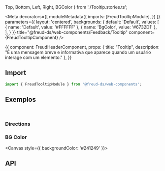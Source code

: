   Top,
  Bottom,
  Left,
  Right,
  BGColor
} from './Tooltip.stories.ts';

<Meta
  decorators={[
    moduleMetadata({
      imports: [FreudTooltipModule],
    })
  ]}
  parameters={{
    layout: 'centered',
    backgrounds: {
      default: 'Default',
      values: [
        { name: 'Default', value: '#FFFFFF' },
        { name: 'BgColor', value: '#6732D1' },
      ],
    }
  }}
title="@freud-ds/web-components/Feedback/Tooltip" component={FreudTooltipComponent} />

<Story name="Storyname-hidden">
  {{
    component: FreudHeaderComponent,
    props: {
      title: "Tooltip",
      description: "É uma mensagem breve e informativa que aparece quando um usuário interage com um elemento."
    },
  }}
</Story>

## <a id="importing"></a>Import

```ts
import { FreudTooltipModule } from '@freud-ds/web-components';
```

## <a id="exemplos"></a>Exemplos
<br />

### Directions
<Canvas>
  <Story story={Top}/>
  <Story story={Bottom}/>
  <Story story={Left}/>
  <Story story={Right}/>
</Canvas>


### BG Color
<Canvas style={{ backgroundColor: '#241249' }}>
  <Story story={BGColor}/>
</Canvas>

## <a id="api"></a>API

<ArgsTable of={FreudTooltipComponent} />
